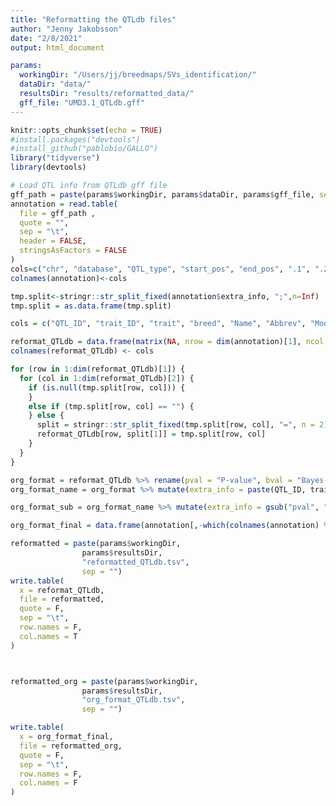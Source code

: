 ```yaml
---
title: "Reformatting the QTLdb files"
author: "Jenny Jakobsson"
date: "2/8/2021"
output: html_document

params: 
  workingDir: "/Users/jj/breedmaps/SVs_identification/"
  dataDir: "data/"
  resultsDir: "results/reformatted_data/"
  gff_file: "UMD3.1_QTLdb.gff"
---
```


```r
knitr::opts_chunk$set(echo = TRUE)
#install.packages("devtools")
#install_github("pablobio/GALLO")
library("tidyverse")
library(devtools)

```

```r
# Load QTL info from QTLdb gff file
gff_path = paste(params$workingDir, params$dataDir, params$gff_file, sep="")
annotation = read.table(
  file = gff_path ,
  quote = "",
  sep = "\t",
  header = FALSE,
  stringsAsFactors = FALSE
)
cols=c("chr", "database", "QTL_type", "start_pos", "end_pos", ".1", ".2", ".3","extra_info")
colnames(annotation)<-cols
```


```r
tmp.split<-stringr::str_split_fixed(annotation$extra_info, ";",n=Inf)
tmp.split = as.data.frame(tmp.split)

cols = c("QTL_ID", "trait_ID", "trait", "breed", "Name", "Abbrev", "Model", "Test_Base", "PUBMED_ID", "P-value", "Bayes-value", "Flank_Markers", "Variance", "VTO_name", "PTO_name", "CMO_name", "Map_Type", "peak_cM", "Significance", "Dominance_Effect", "Additive_Effect", "gene_ID", "gene_IDsrc", "F-Stat", "Likelihood_Ratio")

reformat_QTLdb = data.frame(matrix(NA, nrow = dim(annotation)[1], ncol = length(cols)))
colnames(reformat_QTLdb) <- cols

for (row in 1:dim(reformat_QTLdb)[1]) {
  for (col in 1:dim(reformat_QTLdb)[2]) {
    if (is.null(tmp.split[row, col])) {
    }
    else if (tmp.split[row, col] == "") {
    } else {
      split = stringr::str_split_fixed(tmp.split[row, col], "=", n = 2)
      reformat_QTLdb[row, split[1]] = tmp.split[row, col]
    }
  }
}

```

```r
org_format = reformat_QTLdb %>% rename(pval = "P-value", bval = "Bayes-value", fstat = "F-Stat")
org_format_name = org_format %>% mutate(extra_info = paste(QTL_ID, trait_ID, trait, breed, Name, Abbrev, Model, Test_Base, PUBMED_ID, pval, bval, Flank_Markers, Variance, VTO_name, PTO_name, CMO_name, Map_Type, Model, Test_Base, peak_cM, Significance, Dominance_Effect, Additive_Effect, gene_ID, gene_IDsrc, fstat, Likelihood_Ratio, sep=";")) %>% dplyr::select(extra_info)

org_format_sub = org_format_name %>% mutate(extra_info = gsub("pval", "P-value", extra_info))%>% mutate(extra_info = gsub("bval", "Bayes-value", extra_info)) %>% mutate(extra_info = gsub("fstat", "F-Stat", extra_info))

org_format_final = data.frame(annotation[,-which(colnames(annotation) %in% "extra_info")], org_format_sub)

```

```r
reformatted = paste(params$workingDir,
                params$resultsDir,
                "reformatted_QTLdb.tsv",
                sep = "")
write.table(
  x = reformat_QTLdb,
  file = reformatted,
  quote = F,
  sep = "\t",
  row.names = F,
  col.names = T
)



reformatted_org = paste(params$workingDir,
                params$resultsDir,
                "org_format_QTLdb.tsv",
                sep = "")

write.table(
  x = org_format_final,
  file = reformatted_org,
  quote = F,
  sep = "\t",
  row.names = F,
  col.names = F
)

```


